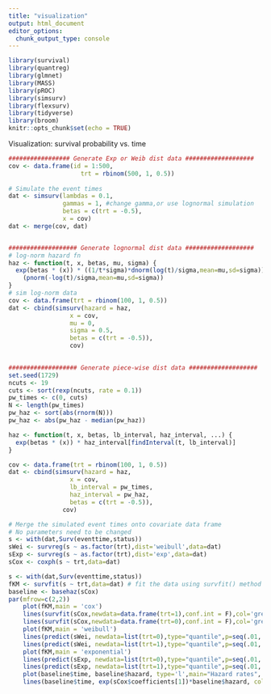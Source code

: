 ```yaml
---
title: "visualization"
output: html_document
editor_options: 
  chunk_output_type: console
---
```


```r
library(survival)
library(quantreg)
library(glmnet)
library(MASS)
library(pROC)
library(simsurv)
library(flexsurv)
library(tidyverse)
library(broom)
knitr::opts_chunk$set(echo = TRUE)
```

Visualization: survival probability vs. time 
```r
################# Generate Exp or Weib dist data ###################
cov <- data.frame(id = 1:500,
                    trt = rbinom(500, 1, 0.5))
  
# Simulate the event times
dat <- simsurv(lambdas = 0.1, 
               gammas = 1, #change gamma,or use lognormal simulation
               betas = c(trt = -0.5), 
               x = cov)
dat <- merge(cov, dat)


################### Generate lognormal dist data ###################
# log-norm hazard fn
haz <- function(t, x, betas, mu, sigma) {
  exp(betas * (x)) * ((1/t*sigma)*dnorm(log(t)/sigma,mean=mu,sd=sigma))/
    (pnorm(-log(t)/sigma,mean=mu,sd=sigma))
}
# sim log-norm data
cov <- data.frame(trt = rbinom(100, 1, 0.5))
dat <- cbind(simsurv(hazard = haz, 
                 x = cov,
                 mu = 0, 
                 sigma = 0.5,
                 betas = c(trt = -0.5)), 
                 cov)
  

################### Generate piece-wise dist data ###################
set.seed(1729)
ncuts <- 19
cuts <- sort(rexp(ncuts, rate = 0.1))
pw_times <- c(0, cuts)
N <- length(pw_times)
pw_haz <- sort(abs(rnorm(N)))
pw_haz <- abs(pw_haz - median(pw_haz))

haz <- function(t, x, betas, lb_interval, haz_interval, ...) {
  exp(betas * (x)) * haz_interval[findInterval(t, lb_interval)]
}

cov <- data.frame(trt = rbinom(100, 1, 0.5))
dat <- cbind(simsurv(hazard = haz, 
                 x = cov,
                 lb_interval = pw_times, 
                 haz_interval = pw_haz, 
                 betas = c(trt = -0.5)), 
               cov)

# Merge the simulated event times onto covariate data frame
# No parameters need to be changed
s <- with(dat,Surv(eventtime,status))
sWei <- survreg(s ~ as.factor(trt),dist='weibull',data=dat)
sExp <- survreg(s ~ as.factor(trt),dist='exp',data=dat)
sCox <- coxph(s ~ trt,data=dat)
```

```r
s <- with(dat,Surv(eventtime,status))
fKM <- survfit(s ~ trt,data=dat) # fit the data using survfit() method in black line as reference.
baseline <- basehaz(sCox)
par(mfrow=c(2,2))
    plot(fKM,main = 'cox')
    lines(survfit(sCox,newdata=data.frame(trt=1),conf.int = F),col='green')
    lines(survfit(sCox,newdata=data.frame(trt=0),conf.int = F),col='green')
    plot(fKM,main = 'weibull')
    lines(predict(sWei, newdata=list(trt=0),type="quantile",p=seq(.01,.99,by=.01)),seq(.99,.01,by=-.01),col="red")
    lines(predict(sWei, newdata=list(trt=1),type="quantile",p=seq(.01,.99,by=.01)),seq(.99,.01,by=-.01),col="red")
    plot(fKM,main = 'exponential')
    lines(predict(sExp, newdata=list(trt=0),type="quantile",p=seq(.01,.99,by=.01)),seq(.99,.01,by=-.01),col="blue")
    lines(predict(sExp, newdata=list(trt=1),type="quantile",p=seq(.01,.99,by=.01)),seq(.99,.01,by=-.01),col="blue")
    plot(baseline$time, baseline$hazard, type='l',main="Hazard rates", xlab = "Time", ylab = "Hazard") 
    lines(baseline$time, exp(sCox$coefficients[1])*baseline$hazard, col="blue")
```
